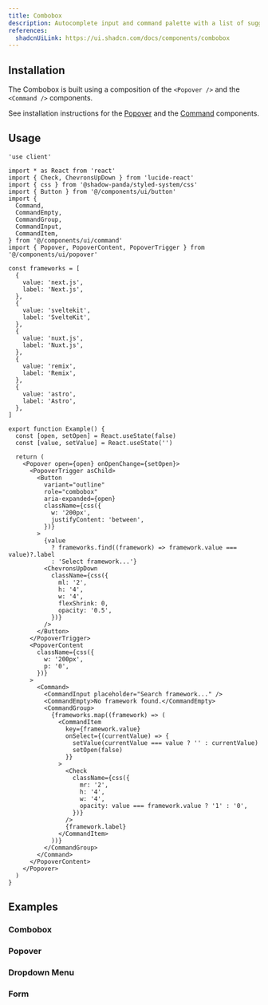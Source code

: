 ```yaml
---
title: Combobox
description: Autocomplete input and command palette with a list of suggestions.
references:
  shadcnUiLink: https://ui.shadcn.com/docs/components/combobox
---
```


<ComponentPreview name="combobox" withRecipe />

## Installation

The Combobox is built using a composition of the `<Popover />` and the `<Command />` components.

See installation instructions for the [Popover](/docs/components/popover) and the [Command](/docs/components/command) components.

## Usage

```tsx
'use client'

import * as React from 'react'
import { Check, ChevronsUpDown } from 'lucide-react'
import { css } from '@shadow-panda/styled-system/css'
import { Button } from '@/components/ui/button'
import {
  Command,
  CommandEmpty,
  CommandGroup,
  CommandInput,
  CommandItem,
} from '@/components/ui/command'
import { Popover, PopoverContent, PopoverTrigger } from '@/components/ui/popover'

const frameworks = [
  {
    value: 'next.js',
    label: 'Next.js',
  },
  {
    value: 'sveltekit',
    label: 'SvelteKit',
  },
  {
    value: 'nuxt.js',
    label: 'Nuxt.js',
  },
  {
    value: 'remix',
    label: 'Remix',
  },
  {
    value: 'astro',
    label: 'Astro',
  },
]

export function Example() {
  const [open, setOpen] = React.useState(false)
  const [value, setValue] = React.useState('')

  return (
    <Popover open={open} onOpenChange={setOpen}>
      <PopoverTrigger asChild>
        <Button
          variant="outline"
          role="combobox"
          aria-expanded={open}
          className={css({
            w: '200px',
            justifyContent: 'between',
          })}
        >
          {value
            ? frameworks.find((framework) => framework.value === value)?.label
            : 'Select framework...'}
          <ChevronsUpDown
            className={css({
              ml: '2',
              h: '4',
              w: '4',
              flexShrink: 0,
              opacity: '0.5',
            })}
          />
        </Button>
      </PopoverTrigger>
      <PopoverContent
        className={css({
          w: '200px',
          p: '0',
        })}
      >
        <Command>
          <CommandInput placeholder="Search framework..." />
          <CommandEmpty>No framework found.</CommandEmpty>
          <CommandGroup>
            {frameworks.map((framework) => (
              <CommandItem
                key={framework.value}
                onSelect={(currentValue) => {
                  setValue(currentValue === value ? '' : currentValue)
                  setOpen(false)
                }}
              >
                <Check
                  className={css({
                    mr: '2',
                    h: '4',
                    w: '4',
                    opacity: value === framework.value ? '1' : '0',
                  })}
                />
                {framework.label}
              </CommandItem>
            ))}
          </CommandGroup>
        </Command>
      </PopoverContent>
    </Popover>
  )
}
```

## Examples

### Combobox

<ComponentPreview name="combobox" />

### Popover

<ComponentPreview name="combobox" file="popover" />

### Dropdown Menu

<ComponentPreview name="combobox" file="dropdown-menu" />

### Form

<ComponentPreview name="combobox" file="form" />

